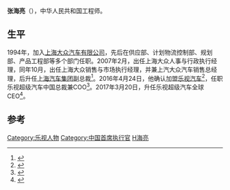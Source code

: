'''张海亮'''（{{bd|1970年|10月||}}），中华人民共和国工程师。

== 生平 ==
1994年，加入[[上海大众汽车有限公司|上海大众汽车有限公司]]，先后在供应部、计划物流控制部、规划部、产品工程部等多个部门任职。2007年2月，出任上海大众人事与行政执行经理，同年10月，出任上海大众销售与市场执行经理，并兼上汽大众汽车销售总经理，后升任[[上海汽车集团|上海汽车集团]]副总裁<ref>{{cite news|title=上汽系张海亮加盟乐视超级汽车：不满高管调薪，曾想做投资人？|url=http://www.huxiu.com/article/146465/1.html|accessdate=2016-06-14|agency=虎嗅网|archive-date=2017-03-22|archive-url=https://web.archive.org/web/20170322015643/https://www.huxiu.com/article/146465/1.html}}</ref>。2016年4月24日，他确认加盟[[乐视汽车|乐视汽车]]<ref>{{cite news|title=乐视汽车阵容升级：前上汽副总裁加盟乐视汽车 丁磊＋张海亮，贾跃亭称“无敌了”|url=http://news.pedaily.cn/201604/20160424396200.shtml|accessdate=2016-06-14|agency=投资界|archive-date=2019-12-06|archive-url=https://web.archive.org/web/20191206103408/https://news.pedaily.cn/201604/20160424396200.shtml}}</ref>，任职乐视超级汽车中国总裁兼COO<ref>{{cite news|title=张海亮加盟乐视任乐视超级汽车中国总裁|url=http://cd.auto.sina.com.cn/bdcs/2016-04-25/detail-ifxrpvea1161486.shtml|accessdate=2016-06-14|agency=新浪汽车|archive-date=2017-03-21|archive-url=https://web.archive.org/web/20170321170224/http://cd.auto.sina.com.cn/bdcs/2016-04-25/detail-ifxrpvea1161486.shtml}}</ref>。2017年3月20日，升任乐视超级汽车全球CEO<ref>{{cite news|title=张海亮出任乐视汽车全球CEO|url=http://tech.cnr.cn/techgd/20170321/t20170321_523669052.shtml|accessdate=2017-03-21|work=南方日报|agency=南方日报|date=2017-03-21|archive-date=2019-10-14|archive-url=https://web.archive.org/web/20191014223607/http://tech.cnr.cn/techgd/20170321/t20170321_523669052.shtml}}</ref>。

==参考==
{{reflist}}
{{乐视}}

{{DEFAULTSORT:Z}}
[[Category:乐视人物|Category:乐视人物]]
[[Category:中国首席执行官|Category:中国首席执行官]]
[[Category:張姓|H海亮]]